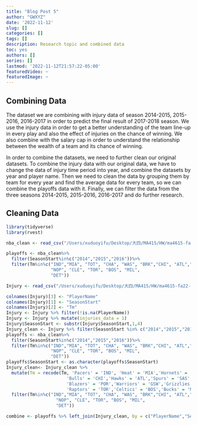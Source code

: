 ```yaml
---
title: "Blog Post 5"
author: "GWXYZ"
date: '2022-11-12'
slug: []
categories: []
tags: []
description: Research topic and combined data
toc: yes
authors: []
series: []
lastmod: '2022-11-12T21:57:22-05:00'
featuredVideo: ~
featuredImage: ~
---
```


## Combining Data
The dataset we are combining with injury data of season 2014-2015, 2015-2016, 2016-2017 in order to predict the final result of 2017-2018 season. We use the injury data in order to get a better understanding of the team line-up in every play and also the effect of injuries on the chance of winning. We also combine with the salary cap in order to understand the relationship between the wealth of a team and its chance of winning.

In order to combine the datasets, we need to further clean our original datasets. To combine the injury data with our original data, we have to change the data of injury time period into year, and combine the datasets by year and player name. Then we need to clean the data by grouping them by team for every year and find the average data for every team, so we can combine the playoffs data with it. Finally, we can filter the data from the three seasons 2014-2015, 2015-2016, 2016-2017 and do further research. 

## Cleaning Data

```r
library(tidyverse)
library(rvest)

nba_clean <- read_csv("/Users/xuduoyifu/Desktop/大四/MA415/HW/ma4615-fa22-final-project-gwxyz/dataset/nba_clean.csv")

playoffs <- nba_clean%>%
  filter(SeasonStart%in%c("2014","2015","2016"))%>%
  filter(Tm%in%c("IND","MIA", "TOT", "CHA", "WAS", "BRK","CHI", "ATL","SAS","OKC","LAC","HOU","POR","GSW","MEM","DAL",
                 "NOP", "CLE", "TOR", "BOS", "MIL",
                 "DET"))

Injury <- read_csv("/Users/xuduoyifu/Desktop/大四/MA415/HW/ma4615-fa22-final-project-gwxyz/dataset/injuries_2010-2020 2.csv", col_types = cols_only(Date = col_character(), Team = col_character(), Relinquished = col_character()))

colnames(Injury)[3] <- "PlayerName"
colnames(Injury)[1] <- "SeasonStart"
colnames(Injury)[2] <- "Tm"
Injury <- Injury %>% filter(!is.na(PlayerName))
Injury <- Injury %>% mutate(injuries_data = 1)
Injury$SeasonStart <- substr(Injury$SeasonStart,1,4)
Injury_clean <- Injury %>% filter(SeasonStart %in% c("2014","2015","2016"))
playoffs <- nba_clean%>%
  filter(SeasonStart%in%c("2014","2015","2016"))%>%
  filter(Tm%in%c("IND","MIA", "TOT", "CHA", "WAS", "BRK","CHI", "ATL","SAS","OKC","LAC","HOU","POR","GSW","MEM","DAL",
                 "NOP", "CLE", "TOR", "BOS", "MIL",
                 "DET"))
playoffs$SeasonStart <- as.character(playoffs$SeasonStart)
Injury_clean<- Injury_clean %>%
  mutate(Tm = recode(Tm, 'Pacers' = 'IND', 'Heat' = 'MIA','Hornets' = 'CHA','Wizards' = 'WAS','Nets' = 'BRK',
                       'Bulls' = 'CHI','Hawks' = 'ATL','Spurs' = 'SAS','Thunder' = 'OKC', 'Thunder' = 'LAC','Rockets' = 'HOU',
                       'Blazers' = 'POR','Warriors' = 'GSW','Grizzlies' = 'MEM','Mavericks' = 'DAL','Pelicans' = 'NOP','Cavaliers' = 'CLE',
                       'Raptors' = 'TOR','Celtics' = 'BOS','Bucks' = 'MIL','Pistons' = 'DET'))%>%
  filter(Tm%in%c("IND","MIA", "TOT", "CHA", "WAS", "BRK","CHI", "ATL","SAS","OKC","LAC","HOU","POR","GSW","MEM","DAL",
                   "NOP", "CLE", "TOR", "BOS", "MIL",
                   "DET"))

combine <- playoffs %>% left_join(Injury_clean, by = c("PlayerName","SeasonStart","Tm"))
```
